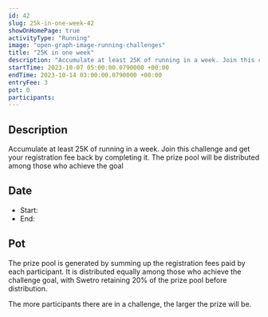 ```yaml
---
id: 42
slug: 25k-in-one-week-42
showOnHomePage: true
activityType: "Running"
image: "open-graph-image-running-challenges"
title: "25K in one week"
description: "Accumulate at least 25K of running in a week. Join this challenge and get your registration fee back by completing it. The prize pool will be distributed among those who achieve the goal"
startTime: 2023-10-07 05:00:00.0790000 +00:00
endTime: 2023-10-14 03:00:00.0790000 +00:00
entryFee: 3
pot: 0
participants:
---
```



## Description

Accumulate at least 25K of running in a week. Join this challenge and get your registration fee back by completing it. The prize pool will be distributed among those who achieve the goal

## Date

- Start: <LocalDate dateUtc={frontmatter.startTime} client:load />
- End: <LocalDate dateUtc={frontmatter.endTime} client:load />

## Pot

The prize pool is generated by summing up the registration fees paid by each participant. It is distributed equally among those who achieve the challenge goal, with Swetro retaining 20% of the prize pool before distribution.

The more participants there are in a challenge, the larger the prize will be.
